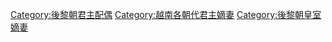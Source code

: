 [[Category:後黎朝君主配偶|Category:後黎朝君主配偶]]
[[Category:越南各朝代君主嫡妻|Category:越南各朝代君主嫡妻]]
[[Category:後黎朝皇室嫡妻|Category:後黎朝皇室嫡妻]]